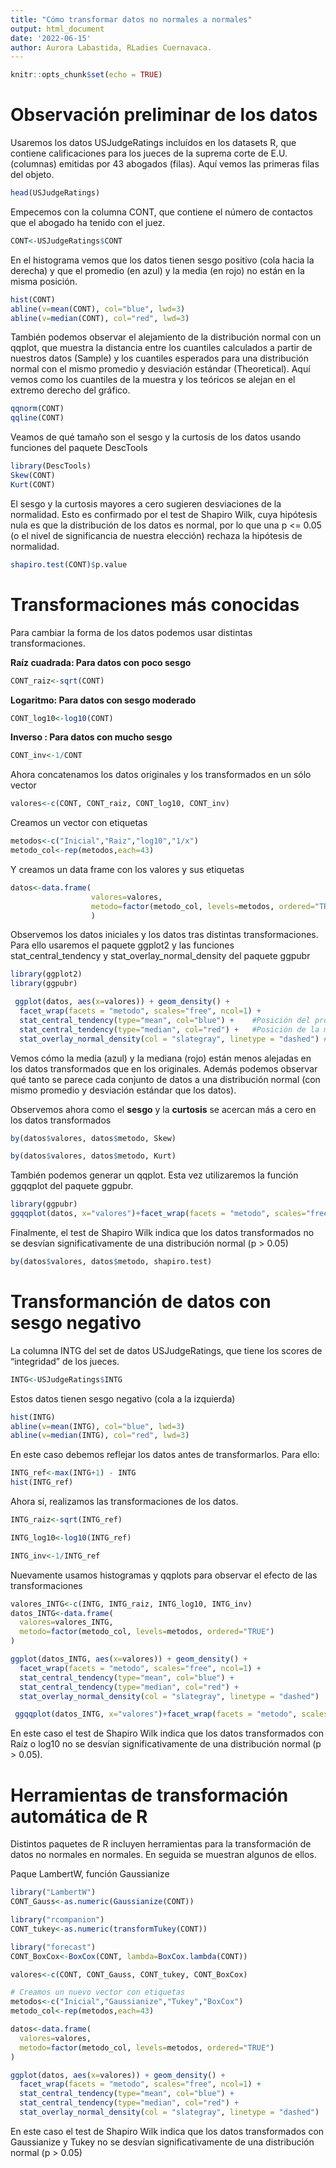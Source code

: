 ```yaml
---
title: "Cómo transformar datos no normales a normales"
output: html_document
date: '2022-06-15'
author: Aurora Labastida, RLadies Cuernavaca.
---
```


```r
knitr::opts_chunk$set(echo = TRUE)
```

# Observación preliminar de los datos

Usaremos los datos USJudgeRatings incluídos en los datasets R, que contiene calificaciones para los jueces de la suprema corte de E.U. (columnas) emitidas por 43 abogados (filas). Aquí vemos las primeras filas del objeto.

```r
head(USJudgeRatings)
```

Empecemos con la columna CONT, que contiene el número de contactos que el abogado ha tenido con el juez.
```r
CONT<-USJudgeRatings$CONT
```

En el histograma vemos que los datos tienen sesgo positivo (cola hacia la derecha) y que el promedio (en azul) y la media (en rojo) no están en la misma posición.
```r
hist(CONT)
abline(v=mean(CONT), col="blue", lwd=3)
abline(v=median(CONT), col="red", lwd=3)
```

También podemos observar el alejamiento de la distribución normal con un qqplot, que muestra la distancia entre los cuantiles calculados a partir de nuestros datos (Sample) y los cuantiles esperados para una distribución normal con el mismo promedio y desviación estándar (Theoretical). Aquí vemos como los cuantiles de la muestra y los teóricos se alejan en el extremo derecho del gráfico.
```r
qqnorm(CONT)
qqline(CONT)
```

Veamos de qué tamaño son el sesgo y la curtosis de los datos usando funciones del paquete DescTools
```r
library(DescTools)
Skew(CONT)
Kurt(CONT)
```

El sesgo y la curtosis mayores a cero sugieren desviaciones de la normalidad. Esto es confirmado por el test de Shapiro Wilk, cuya hipótesis nula es que la distribución de los datos es normal, por lo que una p <= 0.05 (o el nivel de significancia de nuestra elección) rechaza la hipótesis de normalidad.
```r
shapiro.test(CONT)$p.value
```

# Transformaciones más conocidas

Para cambiar la forma de los datos podemos usar distintas transformaciones. 

**Raíz cuadrada: Para datos con poco sesgo**
```r
CONT_raiz<-sqrt(CONT)
```

**Logaritmo: Para datos con sesgo moderado**
```r
CONT_log10<-log10(CONT)
```

**Inverso : Para datos con mucho sesgo**
```r
CONT_inv<-1/CONT
```

Ahora concatenamos los datos originales y los transformados en un sólo vector
```r
valores<-c(CONT, CONT_raiz, CONT_log10, CONT_inv)
```

Creamos un vector con etiquetas

```r
metodos<-c("Inicial","Raiz","log10","1/x")
metodo_col<-rep(metodos,each=43)
```


Y creamos un data frame con los valores y sus etiquetas
```r
datos<-data.frame(
                  valores=valores,
                  metodo=factor(metodo_col, levels=metodos, ordered="TRUE")
                  )
```

Observemos los datos iniciales y los datos tras distintas transformaciones. Para ello usaremos el paquete ggplot2 y las funciones stat_central_tendency y stat_overlay_normal_density del paquete ggpubr

```r
library(ggplot2)
library(ggpubr)

 ggplot(datos, aes(x=valores)) + geom_density() +
  facet_wrap(facets = "metodo", scales="free", ncol=1) +
  stat_central_tendency(type="mean", col="blue") +    #Posición del promedio en azul
  stat_central_tendency(type="median", col="red") +   #Posición de la media en rojo
  stat_overlay_normal_density(col = "slategray", linetype = "dashed") #Distribución normal teórica
```

Vemos cómo la media (azul) y la mediana (rojo) están menos alejadas en los datos transformados que en los originales. Además podemos observar qué tanto se parece cada conjunto de datos a una distribución normal (con mismo promedio y desviación estándar que los datos).


Observemos ahora como el **sesgo** y la **curtosis** se acercan más a cero en los datos transformados

```r
by(datos$valores, datos$metodo, Skew)
```

```r
by(datos$valores, datos$metodo, Kurt)
```


También podemos generar un qqplot. Esta vez utilizaremos la función ggqqplot del paquete ggpubr.
```r
library(ggpubr)
ggqqplot(datos, x="valores")+facet_wrap(facets = "metodo", scales="free", ncol=2)
```

Finalmente, el test de Shapiro Wilk indica que los datos transformados no se desvían significativamente de una distribución normal (p > 0.05)
```r
by(datos$valores, datos$metodo, shapiro.test)
```

# Transformanción de datos con sesgo negativo

La columna INTG del set de datos USJudgeRatings, que tiene los scores de "integridad" de los jueces.

```r
INTG<-USJudgeRatings$INTG
```

Estos datos tienen sesgo negativo (cola a la izquierda)

```r
hist(INTG)
abline(v=mean(INTG), col="blue", lwd=3)
abline(v=median(INTG), col="red", lwd=3)
```

En este caso debemos reflejar los datos antes de transformarlos. Para ello:

```r
INTG_ref<-max(INTG+1) - INTG
hist(INTG_ref)
```
Ahora sí, realizamos las transformaciones de los datos.
```r
INTG_raiz<-sqrt(INTG_ref)

INTG_log10<-log10(INTG_ref)

INTG_inv<-1/INTG_ref
```
Nuevamente usamos histogramas y qqplots para observar el efecto de las transformaciones
```r

valores_INTG<-c(INTG, INTG_raiz, INTG_log10, INTG_inv)
datos_INTG<-data.frame(
  valores=valores_INTG,
  metodo=factor(metodo_col, levels=metodos, ordered="TRUE")
)
```

```r
ggplot(datos_INTG, aes(x=valores)) + geom_density() +
  facet_wrap(facets = "metodo", scales="free", ncol=1) +
  stat_central_tendency(type="mean", col="blue") +
  stat_central_tendency(type="median", col="red") +
  stat_overlay_normal_density(col = "slategray", linetype = "dashed")

 ggqqplot(datos_INTG, x="valores")+facet_wrap(facets = "metodo", scales="free", ncol=2)
```

En este caso el test de Shapiro Wilk indica que los datos transformados con Raíz o log10 no se desvían significativamente de una distribución normal (p > 0.05).


# Herramientas de transformación automática de R
Distintos paquetes de R incluyen herramientas para la transformación de datos no normales en normales. En seguida se muestran algunos de ellos.

Paque LambertW, función Gaussianize
```r
library("LambertW")
CONT_Gauss<-as.numeric(Gaussianize(CONT))
```

```r
library("rcompanion")
CONT_tukey<-as.numeric(transformTukey(CONT))
```

```r
library("forecast")
CONT_BoxCox<-BoxCox(CONT, lambda=BoxCox.lambda(CONT))
```

```r
valores<-c(CONT, CONT_Gauss, CONT_tukey, CONT_BoxCox)

# Creamos un nuevo vector con etiquetas
metodos<-c("Inicial","Gaussianize","Tukey","BoxCox")
metodo_col<-rep(metodos,each=43)

datos<-data.frame(
  valores=valores,
  metodo=factor(metodo_col, levels=metodos, ordered="TRUE")
)

ggplot(datos, aes(x=valores)) + geom_density() +
  facet_wrap(facets = "metodo", scales="free", ncol=1) +
  stat_central_tendency(type="mean", col="blue") +
  stat_central_tendency(type="median", col="red") +
  stat_overlay_normal_density(col = "slategray", linetype = "dashed")
```

En este caso el test de Shapiro Wilk indica que los datos transformados con Gaussianize y Tukey no se desvían significativamente de una distribución normal (p > 0.05)
